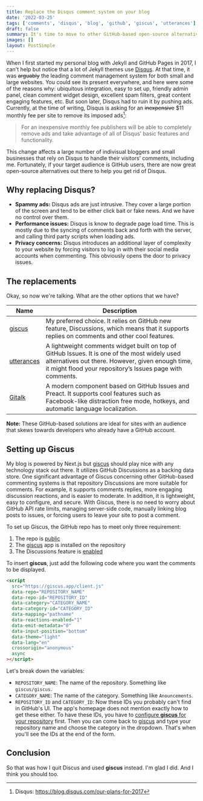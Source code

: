 ```yaml
---
title: Replace the Disqus comment system on your blog
date: '2022-03-25'
tags: ['comments', 'disqus', 'blog', 'github', 'giscus', 'utterances']
draft: false
summary: It's time to move to other GitHub-based open-source alternatives...
images: []
layout: PostSimple
---
```


When I first started my personal blog with Jekyll and GitHub Pages in 2017, I can't help but notice that a lot of Jekyll themes use [Disqus](https://disqus.com/). At that time, it was ~~arguably~~ the leading comment management system for both small and large websites. You could see its present everywhere, and here were some of the reasons why: ubiquitous integration, easy to set up, friendly admin panel, clean comment widget design, excellent spam filters, great content engaging features, etc. But soon later, Disqus had to ruin it by pushing ads. Currently, at the time of writing, Disqus is asking for an ~~inexpensive~~ $11 monthly fee per site to remove its imposed ads[^1]:

[^1]: Disqus: https://blog.disqus.com/our-plans-for-2017

> For an inexpensive monthly fee publishers will be able to completely remove ads and take advantage of all of Disqus’ basic features and functionality.

This change affects a large number of indivisual bloggers and small businesses that rely on Disqus to handle their visitors’ comments, including me. Fortunately, if your target audience is GitHub users, there are now great open-source alternatives out there to help you get rid of Disqus.

## Why replacing Disqus?

- **Spammy ads:** Disqus ads are just intrusive. They cover a large portion of the screen and tend to be either click bait or fake news. And we have no control over them.
- **Performance issues:** Disqus is know to degrade page load time. This is mostly due to the syncing of comments back and forth with the server, and calling third party scripts when loading ads.
- **Privacy concerns:** Disqus introduces an additional layer of complexity to your website by forcing visitors to log in with their social media accounts when commenting. This obviously opens the door to privacy issues.

## The replacements

Okay, so now we're talking. What are the other options that we have?

| Name                                | Description                                                                                                                                                                                                    |
| ----------------------------------- | -------------------------------------------------------------------------------------------------------------------------------------------------------------------------------------------------------------- |
| [giscus](https://giscus.app/)       | My preferred choice. It relies on GitHub new feature, Discussions, which means that it supports replies on comments and other cool features.                                                                   |
| [utterances](https://utteranc.es/)  | A lightweight comments widget built on top of GitHub Issues. It is one of the most widely used alternatives out there. However, given enough time, it might flood your repository’s Issues page with comments. |
| [Gitalk](https://gitalk.github.io/) | A modern component based on GitHub Issues and Preact. It supports cool features such as Facebook-like distraction free mode, hotkeys, and automatic language localization.                                     |

**Note:** These GitHub-based solutions are ideal for sites with an audience that skews towards developers who already have a GitHub account.

## Setting up Giscus

My blog is powered by Next.js but [giscus](https://giscus.app/) should play nice with any technology stack out there. It utilizes GitHub Discussions as a backing data store. One significant advantage of Giscus concerning other GitHub-based commenting systems is that repository Discussions are more suitable for comments. For example, it supports comments replies, more engaging discussion reactions, and is easier to moderate. In addition, it is lightweight, easy to configure, and secure. With Giscus, there is no need to worry about GitHub API rate limits, managing server-side code, manually linking blog posts to issues, or forcing users to leave your site to post a comment.

To set up Giscus, the GitHub repo has to meet only three requirement:

1. The repo is [public](https://docs.github.com/en/github/administering-a-repository/managing-repository-settings/setting-repository-visibility#making-a-repository-public)
2. The [giscus](https://giscus.app/) app is installed on the repository
3. The Discussions feature is [enabled](https://docs.github.com/en/github/administering-a-repository/managing-repository-settings/enabling-or-disabling-github-discussions-for-a-repository)

To insert **giscus**, just add the following code where you want the comments to be displayed.

```html {2-5} showLineNumbers
<script
  src="https://giscus.app/client.js"
  data-repo="REPOSITORY_NAME"
  data-repo-id="REPOSITORY_ID"
  data-category="CATEGORY_NAME"
  data-category-id="CATEGORY_ID"
  data-mapping="pathname"
  data-reactions-enabled="1"
  data-emit-metadata="0"
  data-input-position="bottom"
  data-theme="light"
  data-lang="en"
  crossorigin="anonymous"
  async
></script>
```

Let's break down the variables:

- `REPOSITORY_NAME`: The name of the repository. Something like `giscus/giscus`.
- `CATEGORY_NAME`: The name of the category. Something like `Anouncements`.
- `REPOSITORY_ID` and `CATEGORY_ID`: Now these IDs you probably can't find in GitHub's UI. The app's homepage does not mention exactly how to get these either. To have these IDs, you have to [configure **giscus** for your repository](https://github.com/apps/giscus) first. Then you can come back to [giscus](https://giscus.app/) and type your repository name and choose the category in the dropdown. That's when you'll see the IDs at the end of the form.

## Conclusion

So that was how I quit Discus and used **giscus** instead. I'm glad I did. And I think you should too.
